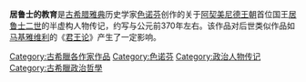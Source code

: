 '''居鲁士的教育'''是[[古希腊|古希腊]][[雅典|雅典]]历史学家[[色诺芬|色诺芬]]创作的关于[[阿契美尼德王朝|阿契美尼德王朝]]首位国王[[居鲁士二世|居鲁士二世]]的半虚构人物传记，约写与公元前370年左右。该作品对后世类似作品如[[马基雅维利|马基雅维利]]的《[[君王论|君王论]]》产生了一定影响。

[[Category:古希臘各作家作品|Category:古希臘各作家作品]]
[[Category:色诺芬|Category:色诺芬]]
[[Category:政治人物传记|Category:政治人物传记]]
[[Category:古希臘政治哲學|Category:古希臘政治哲學]]